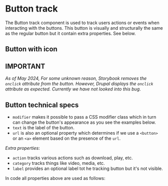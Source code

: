 
<Meta of={ButtonTrackStories} />

# Button track

The Button track component is used to track users actions or events when interacting with the buttons. This button is visually and structurally the same as the regular button but it contain extra properties.  See below.

<Canvas of={ButtonTrackStories.ButtonTrack} />

## Button with icon

<Canvas of={ButtonTrackStories.ButtonTrackIcon} />

## IMPORTANT
_As of May 2024, For some unknown reason, Storybook removes the `onclick` attribute from the button. However, Drupal displays the `onclick` attribute as expected. Currently we have not looked into this bug_.


## Button technical specs

* `modifier` makes it possible to pass a CSS modifier class which in turn can change the button's appearance as you see the examples below.
* `text` is the label of the button.
* `url` is also an optional property which determines if we use a `<button>` or an `<a>` element based on the presence of the `url`.

_Extra properties_:

* `action` tracks various actions such as download, play, etc.
* `category` tracks things like video, media, etc.
* `label` provides an optional label tot he tracking button but it's not visible.


In code all properties above are used as follows:

```html
<a href="{{ url }}" class="{{ modifier }}" onclick="_sz.push(['event', 'CATEGORY', 'ACTION', 'LABEL']);">{{ text }}</a>
```
